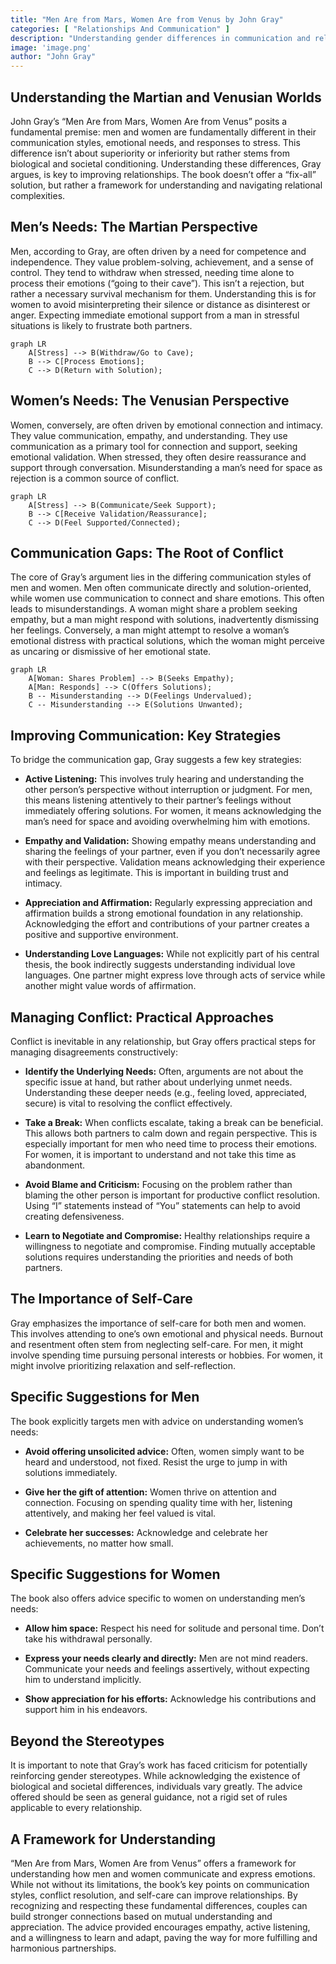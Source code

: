 ```yaml
---
title: "Men Are from Mars, Women Are from Venus by John Gray"
categories: [ "Relationships And Communication" ]
description: "Understanding gender differences in communication and relationships"
image: 'image.png'
author: "John Gray"
---
```

## Understanding the Martian and Venusian Worlds

John Gray's "Men Are from Mars, Women Are from Venus" posits a fundamental premise: men and women are fundamentally different in their communication styles, emotional needs, and responses to stress.  This difference isn't about superiority or inferiority but rather stems from biological and societal conditioning.  Understanding these differences, Gray argues, is key to improving relationships.  The book doesn't offer a "fix-all" solution, but rather a framework for understanding and navigating relational complexities.


## Men's Needs: The Martian Perspective

Men, according to Gray, are often driven by a need for competence and independence. They value problem-solving, achievement, and a sense of control.  They tend to withdraw when stressed, needing time alone to process their emotions ("going to their cave"). This isn't a rejection, but rather a necessary survival mechanism for them.  Understanding this is for women to avoid misinterpreting their silence or distance as disinterest or anger.  Expecting immediate emotional support from a man in stressful situations is likely to frustrate both partners.

```mermaid
graph LR
    A[Stress] --> B(Withdraw/Go to Cave);
    B --> C[Process Emotions];
    C --> D(Return with Solution);
```

## Women's Needs: The Venusian Perspective

Women, conversely, are often driven by emotional connection and intimacy. They value communication, empathy, and understanding.  They use communication as a primary tool for connection and support, seeking emotional validation.  When stressed, they often desire reassurance and support through conversation.  Misunderstanding a man's need for space as rejection is a common source of conflict.

```mermaid
graph LR
    A[Stress] --> B(Communicate/Seek Support);
    B --> C[Receive Validation/Reassurance];
    C --> D(Feel Supported/Connected);
```


## Communication Gaps: The Root of Conflict

The core of Gray's argument lies in the differing communication styles of men and women. Men often communicate directly and solution-oriented, while women use communication to connect and share emotions.  This often leads to misunderstandings. A woman might share a problem seeking empathy, but a man might respond with solutions, inadvertently dismissing her feelings. Conversely, a man might attempt to resolve a woman's emotional distress with practical solutions, which the woman might perceive as uncaring or dismissive of her emotional state.

```mermaid
graph LR
    A[Woman: Shares Problem] --> B(Seeks Empathy);
    A[Man: Responds] --> C(Offers Solutions);
    B -- Misunderstanding --> D(Feelings Undervalued);
    C -- Misunderstanding --> E(Solutions Unwanted);
```


##  Improving Communication: Key Strategies

To bridge the communication gap, Gray suggests a few key strategies:


* **Active Listening:**  This involves truly hearing and understanding the other person's perspective without interruption or judgment. For men, this means listening attentively to their partner's feelings without immediately offering solutions. For women, it means acknowledging the man's need for space and avoiding overwhelming him with emotions.


* **Empathy and Validation:** Showing empathy means understanding and sharing the feelings of your partner, even if you don't necessarily agree with their perspective. Validation means acknowledging their experience and feelings as legitimate. This is important in building trust and intimacy.


* **Appreciation and Affirmation:** Regularly expressing appreciation and affirmation builds a strong emotional foundation in any relationship. Acknowledging the effort and contributions of your partner creates a positive and supportive environment.

* **Understanding Love Languages:** While not explicitly part of his central thesis, the book indirectly suggests understanding individual love languages. One partner might express love through acts of service while another might value words of affirmation.


##  Managing Conflict:  Practical Approaches

Conflict is inevitable in any relationship, but Gray offers practical steps for managing disagreements constructively:


* **Identify the Underlying Needs:** Often, arguments are not about the specific issue at hand, but rather about underlying unmet needs. Understanding these deeper needs (e.g., feeling loved, appreciated, secure) is vital to resolving the conflict effectively.


* **Take a Break:** When conflicts escalate, taking a break can be beneficial. This allows both partners to calm down and regain perspective. This is especially important for men who need time to process their emotions. For women, it is important to understand and not take this time as abandonment.


* **Avoid Blame and Criticism:** Focusing on the problem rather than blaming the other person is important for productive conflict resolution. Using "I" statements instead of "You" statements can help to avoid creating defensiveness.

* **Learn to Negotiate and Compromise:** Healthy relationships require a willingness to negotiate and compromise. Finding mutually acceptable solutions requires understanding the priorities and needs of both partners.



##  The Importance of Self-Care

Gray emphasizes the importance of self-care for both men and women. This involves attending to one's own emotional and physical needs.  Burnout and resentment often stem from neglecting self-care.  For men, it might involve spending time pursuing personal interests or hobbies. For women, it might involve prioritizing relaxation and self-reflection.

##  Specific Suggestions for Men

The book explicitly targets men with advice on understanding women's needs:


* **Avoid offering unsolicited advice:**  Often, women simply want to be heard and understood, not fixed.  Resist the urge to jump in with solutions immediately.


* **Give her the gift of attention:** Women thrive on attention and connection.  Focusing on spending quality time with her, listening attentively, and making her feel valued is vital.

* **Celebrate her successes:**  Acknowledge and celebrate her achievements, no matter how small.

##  Specific Suggestions for Women


The book also offers advice specific to women on understanding men's needs:


* **Allow him space:**  Respect his need for solitude and personal time.  Don't take his withdrawal personally.


* **Express your needs clearly and directly:** Men are not mind readers.  Communicate your needs and feelings assertively, without expecting him to understand implicitly.

* **Show appreciation for his efforts:**  Acknowledge his contributions and support him in his endeavors.


##  Beyond the Stereotypes

It is important to note that Gray's work has faced criticism for potentially reinforcing gender stereotypes. While acknowledging the existence of biological and societal differences, individuals vary greatly. The advice offered should be seen as general guidance, not a rigid set of rules applicable to every relationship.



## A Framework for Understanding

"Men Are from Mars, Women Are from Venus" offers a framework for understanding how men and women communicate and express emotions.  While not without its limitations, the book's key points on communication styles, conflict resolution, and self-care can improve relationships. By recognizing and respecting these fundamental differences, couples can build stronger connections based on mutual understanding and appreciation. The advice provided encourages empathy, active listening, and a willingness to learn and adapt, paving the way for more fulfilling and harmonious partnerships.


